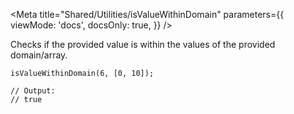 

<Meta
  title="Shared/Utilities/isValueWithinDomain"
  parameters={{
    viewMode: 'docs',
    docsOnly: true,
  }}
/>

<UtilitiesHeader />

<Title type="h3">
  <code>isValueWithinDomain()</code>
</Title>

<p>
  Checks if the provided value is within the values of the provided
  domain/array.
</p>

```tsx
isValueWithinDomain(6, [0, 10]);

// Output:
// true
```
